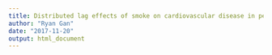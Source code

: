 ```yaml
---
title: Distributed lag effects of smoke on cardiovascular disease in persons over 65
author: "Ryan Gan"
date: "2017-11-20"
output: html_document
---
```

